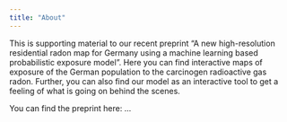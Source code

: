 ```yaml
---
title: "About"
---
```


This is supporting material to our recent preprint "A new high-resolution residential radon map for Germany using a machine learning based probabilistic exposure model". Here you can find interactive maps of exposure of the German population to the carcinogen radioactive gas radon. Further, you can also find our model as an interactive tool to get a feeling of what is going on behind the scenes.

You can find the preprint here: ...
